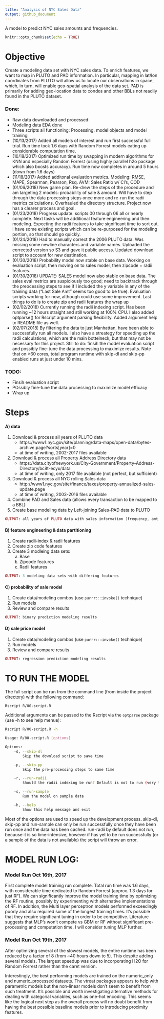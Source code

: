 ```yaml
---
title: "Analysis of NYC Sales Data"
output: github_document
---
```


A model to predict NYC sales amounts and frequencies. 

```r
knitr::opts_chunk$set(echo = TRUE)
```

# Objective
Create a modeling data set with NYC sales data. To enrich features, we want to map in PLUTO and PAD information. In particular, mapping in lat/lon coordinates from PLUTO will allow us to locate our observations in space, which, in turn, will enable geo-spatial analysis of the data set. PAD is primarily for adding geo-location data to condos and other BBLs not readily found in the PLUTO dataset. 

### Done:

- Raw data downloaded and processed
- Modeling data EDA done
- Three scripts all functioning: Processing, model objects and model training
- (10/13/2017) Added all models of interest and run first successful full trial. Run time took 1.6 days with Random Forrest models eating up considerable computation time.
- (10/18/2017) Optimized run time by swapping in modern algorithms for KNN and especially Random Forrest (using highly parallel h2o package which also boosts accuracy). Run time now completes in around 5 hours (down from 1.6 days)
- (11/18/2017) Added additonal evaluation metrics. Modeling: RMSE, MAPE, Spearman, Pearson, Rsq. AVM: Sales Ratio w/ CI's, COD
- (01/06/2018) New game plan. Re-drew the steps of the procedure and am targeting 2 models: probability of sale & amount. Will have to step through the data processing steps once more and re-run the radii metrics calculations. Overhauled the directory structure. Project now has a clearer process and goal.
- (01/23/2018) Progress update. scripts 00 through 06 all or nearly complete. Next tasks will be additional feature engineering and then modeling. Expecting the radii features to take significant time to sort out. I have some existing scripts which can be re-purposed for the modeling portion, so that should go quickly. 
- (01/24/2018) Had to manually correct the 2006 PLUTO data. Was missing some newline characters and variable names. Uploaded the corrected version so S3 and gave it public access. Updated download script to account for new destination. 
- (01/30/2018) Probability model now stable on base data. Working on evaluation script, then moving on to sales model, then zipcode + radii features. 
- (01/30/2018) UPDATE: SALES model now also stable on base data. The sales eval metrics are suspiciously too good; need to backtrack through the preocessing steps to see if I included the y variable in any of the training data ("Last Sale Amt" seems too good to be true). Evaluation scripts working for now, although could use some improvement. Last things to do is to create zip and radii features the wrap up
- (02/02/2018) Currently running the radii indexing script. Has been running ~12 hours straight and still working at 100% CPU. I also added optparse() for Rscript argument parsing flexibility. Added argument help to README file as well. 
- (02/07/2018) By filtering the data to just Manhattan, have been able to successfully run all models. I also have a streategy for speeding up the radii calculations, which are the main bottelneck, but that may not be necessary for this project. Still to do: finsih the model evaluation script and possibly fine-tune the data processing to maximize results. Note that on >60 cores, total program runtime with skip-dl and skip-pp enabled runs at just under 10 mins. 

### TODO: 
- Finsih evaluation script
- POssibly fine-tune the data processing to maximize model efficacy
- Wrap up

# Steps

#### A) data
1) Download & process all years of PLUTO data
    - https://www1.nyc.gov/site/planning/data-maps/open-data/bytes-archive.page?sorts[year]=0
    - at time of writing, 2002-2017 files available
2) Download & process all Property Address Directory data
    - https://data.cityofnewyork.us/City-Government/Property-Address-Directory/bc8t-ecyu/data
    - at time of writing, only 2017 file available (not perfect, but sufficient)
3) Download & process all NYC rolling Sales data
    - http://www1.nyc.gov/site/finance/taxes/property-annualized-sales-update.page
    - at time of writing, 2003-2016 files available
4) Combine PAD and Sales data (allows every transaction to be mapped to a BBL)
5) Create base modeling data by Left-joining Sales-PAD data to PLUTO

```ruby
OUTPUT: all years of PLUTO data with sales information (frequency, amt, etc)
```

#### B) feature engineering & data partitioning
1) Create radii-index & radii features
2) Create zip code features
3) Create 3 modleing data sets:
    a) Base
    b) Zipcode features
    c) Radii features 

```ruby
OUTPUT: 3 modeling data sets with differing features
```

#### C) probability of sale model
1) Create data/modeling combos (use `purrr:::invoke()` technique)
2) Run models
3) Review and compare results
 
```ruby
OUTPUT: binary prediction modeling results
```

#### D) sale price model
1) Create data/modeling combos (use `purrr:::invoke()` technique)
2) Run models
3) Review and compare results
 

```ruby
OUTPUT: regression prediction modeling results
```

# TO RUN THE MODEL

The full script can be run from the command line (from inside the project directory) with the following command:

`Rscript R/00-script.R`

Additional arguments can be passed to the Rscript via the `optparse` package (use -h to see help menue):

```bash
Rscript R/00-script.R -h

Usage: R/00-script.R [options]

Options:
	-d, --skip-dl
		Skip the download script to save time

	-p, --skip-pp
		Skip the pre-processing steps to same time

	-r, --run-radii
		Should the radii indexing be run? Default is not to run (very time intensive)

	-s, --run-sample
		Run the model on sample data

	-h, --help
		Show this help message and exit
```

Most of the options are used to speed up the development process. skip-dl, skip-pp and run-sample can only be run successfully once they have been run once and the data has been cached. run-radii by default does not run, because it is so time-intensive, however if has yet to be run successfully (or a sample of the data is not available) the script will throw an error. 

# MODEL RUN LOG:

### Model Run Oct 16th, 2017

First complete model training run complete. Total run time was 1.6 days, with considerable time dedicated to Random Forrest (approx. 1.3 days for just RF). We can significantly improve the model training time by optimizing the RF routine, possibly by experimenting with alternative implementations of RF. In addition, the Multi layer perceptron models performed exceedingly poorly and also required some of the longest training times. It's possible that they require significant tuning in order to be competitive. Literature suggests that MLP's won't compete vs GBM or RF without significant pre-processing and computation time. I will consider tuning MLP further.

### Model Run Oct 19th, 2017

After optimizing several of the slowest models, the entire runtime has been reduced by a factor of 8 (from ~40 hours down to 5). This despite adding several models. The largest speedup was due to incorporating H2O for Random Forrest rather than the caret version. 

Interestingly, the best performing models are trained on the numeric_only and numeric_processed datasets. The vtreat packages appears to help with parametric models but the non-linear models don't seem to benefit from such treatment. It's possible and worth investigating alternative methods for dealing with categorial variables, such as one-hot encoding. This seems like the logical next step as the overall process will no doubt benefit from having the best possible baseline models prior to introducing proximity features. 







